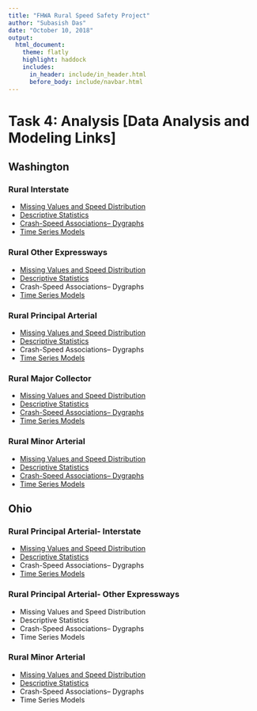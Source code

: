 ```yaml
---
title: "FHWA Rural Speed Safety Project"
author: "Subasish Das"
date: "October 10, 2018"
output:
  html_document:
    theme: flatly
    highlight: haddock
    includes:
      in_header: include/in_header.html
      before_body: include/navbar.html
---
```


# Task 4: Analysis [Data Analysis and Modeling Links]
## **Washington**
### Rural Interstate
* [Missing Values and Speed Distribution](https://subasish.github.io/pages/FHWA_Rural_Speed_T4_1/htmls/WA_RI_1.html)
* [Descriptive Statistics](https://subasish.github.io/pages/FHWA_Rural_Speed_T4_1/htmls/WA_RI_1desSTAT_save.html)
* [Crash-Speed Associations-- Dygraphs](https://subasish.github.io/pages/FHWA_Rural_Speed_T4_1/htmls/WA_RI_dygraphs1.html)
* [Time Series Models](https://subasish.github.io/pages/FHWA_Rural_Speed_T4_1/htmls/WA_RI_daily_ARIMA.html)

### Rural Other Expressways
* [Missing Values and Speed Distribution](https://subasish.github.io/pages/FHWA_Rural_Speed_T4_1/htmls/WA_OE_1.html)
* [Descriptive Statistics](https://subasish.github.io/pages/FHWA_Rural_Speed_T4_1/htmls/WA_OE_desSTAT_save.html)
* Crash-Speed Associations-- Dygraphs
* [Time Series Models](https://subasish.github.io/pages/FHWA_Rural_Speed_T4_1/htmls/WA_OE_daily_ARIMA.html)


### Rural Principal Arterial
* [Missing Values and Speed Distribution](https://subasish.github.io/pages/FHWA_Rural_Speed_T4_1/htmls/WA_PA_1.html)
* [Descriptive Statistics](https://subasish.github.io/pages/FHWA_Rural_Speed_T4_1/htmls/WA_PA_desSTAT_save.html)
* Crash-Speed Associations-- Dygraphs
* [Time Series Models](https://subasish.github.io/pages/FHWA_Rural_Speed_T4_1/htmls/WA_PA_daily_ARIMA.html)

### Rural Major Collector
* [Missing Values and Speed Distribution](https://subasish.github.io/pages/FHWA_Rural_Speed_T4_1/htmls/WA_MC_1.html)
* [Descriptive Statistics](https://subasish.github.io/pages/FHWA_Rural_Speed_T4_1/htmls/WA_MC_desSTAT_save.html)
* [Crash-Speed Associations-- Dygraphs](https://subasish.github.io/pages/FHWA_Rural_Speed_T4_1/htmls/WA_MC_dygraphs.html)
* [Time Series Models](https://subasish.github.io/pages/FHWA_Rural_Speed_T4_1/htmls/WA_MC_daily_ARIMA.html)

### Rural Minor Arterial
* [Missing Values and Speed Distribution](https://subasish.github.io/pages/FHWA_Rural_Speed_T4_1/htmls/WA_MA_1.html)
* [Descriptive Statistics](https://subasish.github.io/pages/FHWA_Rural_Speed_T4_1/htmls/WA_MA_desSTAT_save.html)
* [Crash-Speed Associations-- Dygraphs](https://subasish.github.io/pages/FHWA_Rural_Speed_T4_1/htmls/WA_MA_dygraphs.html)
* [Time Series Models](https://subasish.github.io/pages/FHWA_Rural_Speed_T4_1/htmls/WA_MA_daily_ARIMA.html)



## **Ohio**
### Rural Principal Arterial- Interstate
* [Missing Values and Speed Distribution](https://subasish.github.io/pages/FHWA_Rural_Speed_T4_1/htmls/OH_PAI_1.html)
* [Descriptive Statistics](https://subasish.github.io/pages/FHWA_Rural_Speed_T4_1/htmls/OH_PAI_desSTAT_save.html)
* Crash-Speed Associations-- Dygraphs
* [Time Series Models](https://subasish.github.io/pages/FHWA_Rural_Speed_T4_1/htmls/OH_PAI_daily_ARIMA.html)

### Rural Principal Arterial- Other Expressways
* Missing Values and Speed Distribution
* Descriptive Statistics
* Crash-Speed Associations-- Dygraphs
* Time Series Models

### Rural Minor Arterial
* [Missing Values and Speed Distribution](https://subasish.github.io/pages/FHWA_Rural_Speed_T4_1/htmls/OH_MA_1.html)
* [Descriptive Statistics](https://subasish.github.io/pages/FHWA_Rural_Speed_T4_1/htmls/OH_MA_desSTAT_save.html)
* Crash-Speed Associations-- Dygraphs
* Time Series Models